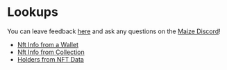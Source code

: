 # Lookups

You can leave feedback [here](https://forms.office.com/r/98s77PnLPb) and ask any questions on the [Maize Discord](https://discord.gg/gKxvUjRpvw)!

- [Nft Info from a Wallet](/docs/tutorials/lookups/nft-info-from-a-wallet)
- [Nft Info from Collection](/docs/tutorials/lookups/nft-info-from-collection)
- [Holders from NFT Data](/docs/tutorials/lookups/holders-from-nft-data)
